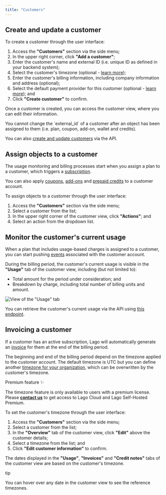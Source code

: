 ```yaml
---
title: "Customers"
---
```


## Create and update a customer[](#create-and-update-a-customer "Direct link to heading")

To create a customer through the user interface:

1. Access the **"Customers"** section via the side menu;
2. In the upper right corner, click **"Add a customer"**;
3. Enter the customer's name and external ID (i.e. unique ID as defined in your
   backend system);
4. Select the customer's timezone (optional -
   [learn more](#invoicing-a-customer));
5. Enter the customer's billing information, including company information and
   address (optional);
6. Select the default payment provider for this customer (optional -
   [learn more](/docs/guide/payments/overview)); and
7. Click **"Create customer"** to confirm.

Once a customer is created, you can access the customer view, where you can edit
their information.

<Warning>
  You cannot change the `external_id` of a customer after an object has been
  assigned to them (i.e. plan, coupon, add-on, wallet and credits).
</Warning>

You can also
[create and update customers](/docs/api/customers/create-update-customer) via
the API.

## Assign objects to a customer[](#assign-objects-to-a-customer "Direct link to heading")

The usage monitoring and billing processes start when you assign a plan to a
customer, which triggers a [subscription](/docs/guide/plans/subscription).

You can also apply [coupons](/docs/guide/coupons), [add-ons](/docs/guide/addons)
and [prepaid credits](/docs/guide/prepaid%5Fcredits) to a customer account.

To assign objects to a customer through the user interface:

1. Access the **"Customers"** section via the side menu;
2. Select a customer from the list;
3. In the upper right corner of the customer view, click **"Actions"**; and
4. Select an action from the dropdown list.

## Monitor the customer's current usage[](#monitor-the-customers-current-usage "Direct link to heading")

When a plan that includes usage-based charges is assigned to a customer, you can
start pushing [events](/docs/guide/events/ingesting%5Fevents) associated with
the customer account.

During the billing period, the customer's current usage is visible in the
**"Usage"** tab of the customer view, including (but not limited to):

- Total amount for the period under consideration; and
- Breakdown by charge, including total number of billing units and amount.

![View of the "Usage" tab](/images/customer-current-usage-28893d7bd2e44ae054012ffa8e3cc69b.png)

You can retrieve the customer's current usage via the API using
[this endpoint](/docs/api/customer%5Fusage/customer-usage).

## Invoicing a customer[](#invoicing-a-customer "Direct link to heading")

If a customer has an active subscription, Lago will automatically generate an
[invoice](/docs/guide/invoicing/overview) for them at the end of the billing
period.

The beginning and end of the billing period depend on the timezone applied to
the customer account. The default timezone is UTC but you can define another
[timezone for your organization](/changelog/timezones), which can be overwritten
by the customer's timezone.

Premium feature ✨

The timezone feature is only available to users with a premium license. Please
**[contact us](mailto:hello@getlago.com)** to get access to Lago Cloud and Lago
Self-Hosted Premium.

To set the customer's timezone through the user interface:

1. Access the **"Customers"** section via the side menu;
2. Select a customer from the list;
3. In the **"Overview"** tab of the customer view, click **"Edit"** above the
   customer details;
4. Select a timezone from the list; and
5. Click **"Edit customer information"** to confirm.

The dates displayed in the **"Usage"**, **"Invoices"** and **"Credit notes"**
tabs of the customer view are based on the customer's timezone.

tip

You can hover over any date in the customer view to see the reference timezones.
